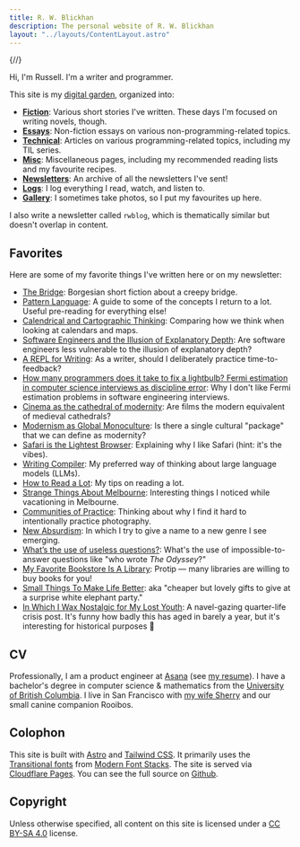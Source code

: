```yaml
---
title: R. W. Blickhan
description: The personal website of R. W. Blickhan
layout: "../layouts/ContentLayout.astro"
---
```


{/*<!-- markdownlint-disable no-inline-html -->*/}

Hi, I'm Russell. I'm a writer and programmer.

This site is my [digital garden](https://rwblickhan.org/misc/pattern-language/#digital-garden), organized into:

- [**Fiction**](https://rwblickhan.org/fiction/): Various short stories I've written. These days I'm focused on writing novels, though.
- [**Essays**](https://rwblickhan.org/essays/): Non-fiction essays on various non-programming-related topics.
- [**Technical**](https://rwblickhan.org/technical/): Articles on various programming-related topics, including my TIL series.
- [**Misc**](https://rwblickhan.org/misc/): Miscellaneous pages, including my recommended reading lists and my favourite recipes.
- [**Newsletters**](https://rwblickhan.org/newsletters): An archive of all the newsletters I've sent!
- [**Logs**](https://rwblickhan.org/logs): I log everything I read, watch, and listen to.
- [**Gallery**](https://rwblickhan.org/gallery/): I sometimes take photos, so I put my favourites up here.

I also write a newsletter called `rwblog`, which is thematically similar but doesn't overlap in content.


<Email />

## Favorites

Here are some of my favorite things I've written here or on my newsletter:

- [The Bridge](https://rwblickhan.org/fiction/thebridge/): Borgesian short fiction about a creepy bridge.
- [Pattern Language](https://rwblickhan.org/misc/pattern-language/): A guide to some of the concepts I return to a lot. Useful pre-reading for everything else!
- [Calendrical and Cartographic Thinking](https://rwblickhan.org/newsletters/theres-probably-a-metaphor-for-business-leadership-or-scientific-research-in-here/#calendrical-and-cartographic-thinking): Comparing how we think when looking at calendars and maps.
- [Software Engineers and the Illusion of Explanatory Depth](https://rwblickhan.org/newsletters/unsusceptibility-to-the-illusion-is-inherent/#software-engineers-and-the-illusion-of-explanatory-depth): Are software engineers less vulnerable to the illusion of explanatory depth?
- [A REPL for Writing](https://rwblickhan.org/newsletters/react-and-try-something-different/#a-repl-for-writing): As a writer, should I deliberately practice time-to-feedback?
- [How many programmers does it take to fix a lightbulb? Fermi estimation in computer science interviews as discipline error](https://rwblickhan.org/newsletters/surprising-and-maybe-even-unfair/#how-many-programmers-does-it-take-to-fix-a-lightbulb-fermi-estimation-in-computer-science-interviews-as-discipline-error): Why I don't like Fermi estimation problems in software engineering interviews.
- [Cinema as the cathedral of modernity](https://rwblickhan.org/newsletters/you-might-not-think-you-need-a-milk-frother/#cinema-as-the-cathedral-of-modernity): Are films the modern equivalent of medieval cathedrals?
- [Modernism as Global Monoculture](https://rwblickhan.org/newsletters/a-form-of-transcendent-mysticism/#modernism-as-global-monoculture): Is there a single cultural "package" that we can define as modernity?
- [Safari is the Lightest Browser](https://rwblickhan.org/newsletters/once-the-canadians-in-the-audience-recover-from-their-shock/#safari-is-the-lightest-browser): Explaining why I like Safari (hint: it's the vibes).
- [Writing Compiler](https://rwblickhan.org/newsletters/in-which-i-wax-nostalgic-for-my-lost-youth/#writing-compiler): My preferred way of thinking about large language models (LLMs).
- [How to Read a Lot](https://rwblickhan.org/essays/reading-lots/): My tips on reading a lot.
- [Strange Things About Melbourne](https://rwblickhan.org/essays/strange-things-about-melbourne/): Interesting things I noticed while vacationing in Melbourne.
- [Communities of Practice](https://rwblickhan.org/newsletters/if-you-show-still-frames-in-sequence-fast-enough/#communities-of-practice): Thinking about why I find it hard to intentionally practice photography.
- [New Absurdism](https://rwblickhan.org/newsletters/eh-it-wasnt-worth-celebrating-anyway/#new-absurdism): In which I try to give a name to a new genre I see emerging.
- [What’s the use of useless questions?](https://rwblickhan.org/newsletters/misplaced-institutional-incentives/#whats-the-use-of-useless-questions): What's the use of impossible-to-answer questions like "who wrote *The Odyssey*?"
- [My Favorite Bookstore Is A Library](https://rwblickhan.org/newsletters/i-should-probably-take-that-outline-more-seriously/#my-favorite-bookstore-is-a-library): Protip — many libraries are willing to buy books for you!
- [Small Things To Make Life Better](https://rwblickhan.org/misc/small-things/): aka "cheaper but lovely gifts to give at a surprise white elephant party."
- [In Which I Wax Nostalgic for My Lost Youth](https://rwblickhan.org/newsletters/in-which-i-wax-nostalgic-for-my-lost-youth/#in-which-i-wax-nostalgic-for-my-lost-youth): A navel-gazing quarter-life crisis post. It's funny how badly this has aged in barely a year, but it's interesting for historical purposes 🙂

## CV

Professionally, I am a product engineer at [Asana](https://asana.com/) (see [my resume](/resume.pdf)).
I have a bachelor's degree in computer science & mathematics from the [University of British Columbia](https://www.ubc.ca/).
I live in San Francisco with [my wife Sherry](http://sherryyuan.me) and our small canine companion Rooibos.

## Colophon

This site is built with [Astro](https://astro.build) and [Tailwind CSS](https://tailwindcss.com).
It primarily uses the [Transitional fonts](https://github.com/system-fonts/modern-font-stacks#transitional) from [Modern Font Stacks](https://modernfontstacks.com).
The site is served via [Cloudflare Pages](https://pages.cloudflare.com).
You can see the full source on [Github](https://github.com/rwblickhan/astro-rwblickhan.org).

## Copyright

Unless otherwise specified, all content on this site is licensed under a [CC BY-SA 4.0](https://creativecommons.org/licenses/by-sa/4.0/) license.
